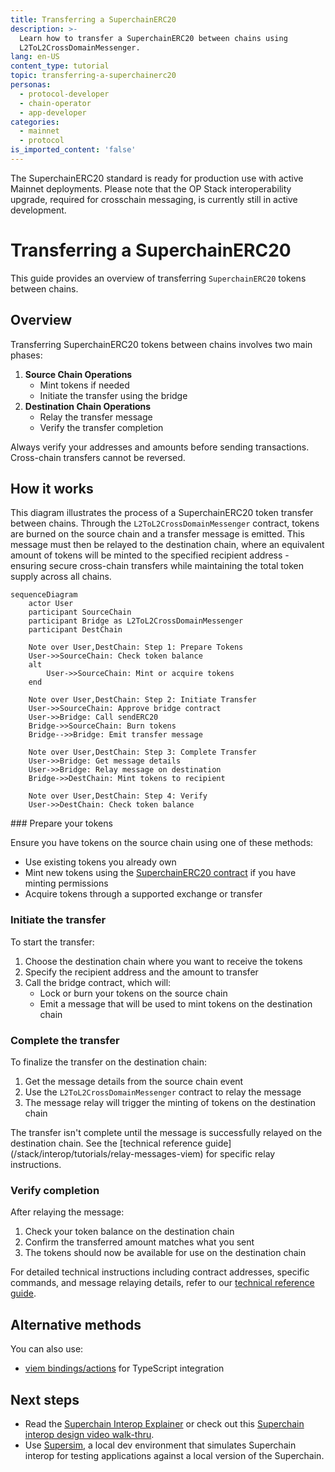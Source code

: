 ```yaml
---
title: Transferring a SuperchainERC20
description: >-
  Learn how to transfer a SuperchainERC20 between chains using
  L2ToL2CrossDomainMessenger.
lang: en-US
content_type: tutorial
topic: transferring-a-superchainerc20
personas:
  - protocol-developer
  - chain-operator
  - app-developer
categories:
  - mainnet
  - protocol
is_imported_content: 'false'
---
```



<Callout>
The SuperchainERC20 standard is ready for production use with active Mainnet deployments. 
Please note that the OP Stack interoperability upgrade, required for crosschain messaging, is currently still in active development.
</Callout>

# Transferring a SuperchainERC20

This guide provides an overview of transferring `SuperchainERC20` tokens between chains.

## Overview

Transferring SuperchainERC20 tokens between chains involves two main phases:

1.  **Source Chain Operations**
    *   Mint tokens if needed
    *   Initiate the transfer using the bridge
2.  **Destination Chain Operations**
    *   Relay the transfer message
    *   Verify the transfer completion

<Callout type="warning">
  Always verify your addresses and amounts before sending transactions. Cross-chain transfers cannot be reversed.
</Callout>

## How it works

This diagram illustrates the process of a SuperchainERC20 token transfer between chains. 
Through the `L2ToL2CrossDomainMessenger` contract, tokens are burned on the source chain and a transfer message is emitted. 
This message must then be relayed to the destination chain, where an equivalent amount of tokens will be minted to the specified recipient address - ensuring secure cross-chain transfers while maintaining the total token supply across all chains.

```mermaid
sequenceDiagram
    actor User
    participant SourceChain
    participant Bridge as L2ToL2CrossDomainMessenger
    participant DestChain
    
    Note over User,DestChain: Step 1: Prepare Tokens
    User->>SourceChain: Check token balance
    alt
        User->>SourceChain: Mint or acquire tokens
    end
    
    Note over User,DestChain: Step 2: Initiate Transfer
    User->>SourceChain: Approve bridge contract
    User->>Bridge: Call sendERC20
    Bridge->>SourceChain: Burn tokens
    Bridge-->>Bridge: Emit transfer message
    
    Note over User,DestChain: Step 3: Complete Transfer
    User->>Bridge: Get message details
    User->>Bridge: Relay message on destination
    Bridge->>DestChain: Mint tokens to recipient
    
    Note over User,DestChain: Step 4: Verify
    User->>DestChain: Check token balance
```

<Steps>
  ### Prepare your tokens

  Ensure you have tokens on the source chain using one of these methods:

  *   Use existing tokens you already own
  *   Mint new tokens using the [SuperchainERC20 contract](https://github.com/ethereum-optimism/supersim/blob/main/contracts/src/L2NativeSuperchainERC20.sol) if you have minting permissions
  *   Acquire tokens through a supported exchange or transfer

  ### Initiate the transfer

  To start the transfer:

  1.  Choose the destination chain where you want to receive the tokens
  2.  Specify the recipient address and the amount to transfer
  3.  Call the bridge contract, which will:
      *   Lock or burn your tokens on the source chain
      *   Emit a message that will be used to mint tokens on the destination chain

  ### Complete the transfer

  To finalize the transfer on the destination chain:

  1.  Get the message details from the source chain event
  2.  Use the `L2ToL2CrossDomainMessenger` contract to relay the message
  3.  The message relay will trigger the minting of tokens on the destination chain

  <Callout type="info">
    The transfer isn't complete until the message is successfully relayed on the destination chain. See the [technical reference guide](/stack/interop/tutorials/relay-messages-viem) for specific relay instructions.
  </Callout>

  ### Verify completion

  After relaying the message:

  1.  Check your token balance on the destination chain
  2.  Confirm the transferred amount matches what you sent
  3.  The tokens should now be available for use on the destination chain
</Steps>

For detailed technical instructions including contract addresses, specific commands, and message relaying details, refer to our [technical reference guide](/stack/interop/tutorials/relay-messages-viem).

## Alternative methods

You can also use:

*   [viem bindings/actions](/stack/interop/tutorials/relay-messages-viem) for TypeScript integration

## Next steps

*   Read the [Superchain Interop Explainer](/stack/interop/explainer#faqs) or check out this [Superchain interop design video walk-thru](https://www.youtube.com/watch?v=FKc5RgjtGes).
*   Use [Supersim](/app-developers/tools/supersim), a local dev environment that simulates Superchain interop for testing applications against a local version of the Superchain.
